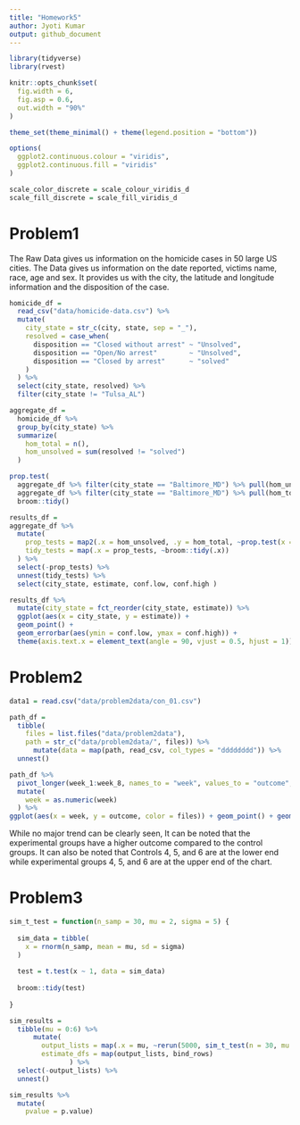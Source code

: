 ```yaml
---
title: "Homework5"
author: Jyoti Kumar
output: github_document
---
```


```r
library(tidyverse)
library(rvest)

knitr::opts_chunk$set(
  fig.width = 6,
  fig.asp = 0.6,
  out.width = "90%"
)

theme_set(theme_minimal() + theme(legend.position = "bottom"))

options(
  ggplot2.continuous.colour = "viridis",
  ggplot2.continuous.fill = "viridis"
)

scale_color_discrete = scale_colour_viridis_d
scale_fill_discrete = scale_fill_viridis_d
```


# Problem1

The Raw Data gives us information on the homicide cases in 50 large US cities. The Data gives us information on the date reported, victims name, race, age and sex. It provides us with the city, the latitude and longitude information and the disposition of the case. 

```r
homicide_df = 
  read_csv("data/homicide-data.csv") %>% 
  mutate(
    city_state = str_c(city, state, sep = "_"),
    resolved = case_when(
      disposition == "Closed without arrest" ~ "Unsolved",
      disposition == "Open/No arrest"        ~ "Unsolved",
      disposition == "Closed by arrest"      ~ "solved"
    )
  ) %>%
  select(city_state, resolved) %>% 
  filter(city_state != "Tulsa_AL")
```


```r
aggregate_df =
  homicide_df %>% 
  group_by(city_state) %>% 
  summarize(
    hom_total = n(),
    hom_unsolved = sum(resolved != "solved")
  )
```


```r
prop.test(
  aggregate_df %>% filter(city_state == "Baltimore_MD") %>% pull(hom_unsolved),
  aggregate_df %>% filter(city_state == "Baltimore_MD") %>% pull(hom_total)) %>% 
  broom::tidy()
```

```r
results_df =
aggregate_df %>%
  mutate(
    prop_tests = map2(.x = hom_unsolved, .y = hom_total, ~prop.test(x = .x, n = .y)),
    tidy_tests = map(.x = prop_tests, ~broom::tidy(.x))
  ) %>% 
  select(-prop_tests) %>% 
  unnest(tidy_tests) %>% 
  select(city_state, estimate, conf.low, conf.high )
```


```r
results_df %>%
  mutate(city_state = fct_reorder(city_state, estimate)) %>% 
  ggplot(aes(x = city_state, y = estimate)) +
  geom_point() +
  geom_errorbar(aes(ymin = conf.low, ymax = conf.high)) +
  theme(axis.text.x = element_text(angle = 90, vjust = 0.5, hjust = 1))
```

# Problem2

```r
data1 = read.csv("data/problem2data/con_01.csv")
```


```r
path_df =
  tibble(
    files = list.files("data/problem2data"),
    path = str_c("data/problem2data/", files)) %>% 
      mutate(data = map(path, read_csv, col_types = "dddddddd")) %>% 
  unnest()
```

```r
path_df %>% 
  pivot_longer(week_1:week_8, names_to = "week", values_to = "outcome", names_prefix = "week_") %>% 
  mutate(
    week = as.numeric(week)
  ) %>% 
ggplot(aes(x = week, y = outcome, color = files)) + geom_point() + geom_path()
```

While no major trend can be clearly seen, It can be noted that the experimental groups have a higher outcome compared to the control groups. It can also be noted that Controls 4, 5, and 6 are at the lower end while experimental groups 4, 5, and 6 are at the upper end of the chart. 


# Problem3

```r
sim_t_test = function(n_samp = 30, mu = 2, sigma = 5) {
 
  sim_data = tibble(
    x = rnorm(n_samp, mean = mu, sd = sigma)
  )
 
  test = t.test(x ~ 1, data = sim_data)
 
  broom::tidy(test)
  
}
```

```r
sim_results = 
  tibble(mu = 0:6) %>% 
      mutate(
        output_lists = map(.x = mu, ~rerun(5000, sim_t_test(n = 30, mu = .x))),
        estimate_dfs = map(output_lists, bind_rows)
               ) %>%
  select(-output_lists) %>% 
  unnest()
```

```r
sim_results %>% 
  mutate(
    pvalue = p.value)
```

